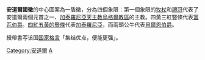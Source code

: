 {{Infobox coat of arms
|name             = 安道尔国徽
|image            = Coat of arms of Andorra.svg
|image_width      = 250
|middle           = Coat of arms of Andorra - Flag Version (1931-1949).svg
|middle_width     = 250
|middle_caption   =  1931-1949年版本的国徽
|lesser           = Coat of arms of Andorra (1949-1959).svg
|lesser_width     = 200
|lesser_caption   = 1949-1959年版本的国徽
|armiger          = [[安道尔|安道尔]]
|year_adopted     = 1969年
|crest            = 
|torse            = 
|shield           = 
|supporters       = 
|compartment      = 
|motto            = 「集结优点，便能更强」
|orders           = 
|other_elements   = 
|earlier_versions = 
|use              = 
}}
{{Infobox coat of arms
|name             =  安道爾大公紋章
|image            =  Coat_of_Arms_of_the_high_authorities_of_Andorra.svg
|image_width      = 200
|armiger          = [[安道爾大公|安道爾大公]]
|year_adopted     = 
}}
'''安道爾國徽'''的中心圖案為一盾徽，分為四個象限：第一個象限的[[牧杖|牧杖]]和[[禮冠|禮冠]]代表了安道爾兩個元首之一、[[加泰羅尼亞|加泰羅尼亞]][[天主教烏赫爾教區|天主教烏格爾教區]]的主教。四黃三紅豎條代表[[富瓦伯爵|富瓦伯爵]]。[[令旗_(旗幟)|四紅五黃的豎條]]代表[[加泰羅尼亞|加泰羅尼亞]]，而兩頭公牛代表[[貝爾恩伯爵|貝爾恩伯爵]]。

綬帶書写该国[[国家格言|国家格言]]「集结优点，便能更强」。
{{欧洲题目|国徽}}
[[Category:安道爾|Category:安道爾]]
[[Category:國徽|A]]